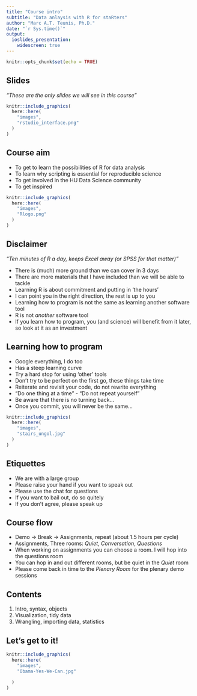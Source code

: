 ```yaml
---
title: "Course intro"
subtitle: "Data anlaysis with R for staRters"
author: "Marc A.T. Teunis, Ph.D."
date: "`r Sys.time()`"
output: 
  ioslides_presentation:
    widescreen: true
---
```


```r
knitr::opts_chunk$set(echo = TRUE)
```

## Slides

_"These are the only slides we will see in this course"_

```r
knitr::include_graphics(
  here::here(
    "images",
    "rstudio_interface.png"
  )
)
```


## Course aim

 - To get to learn the possibilities of R for data analysis
 - To learn why scripting is essential for reproducible science
 - To get involved in the HU Data Science community
 - To get inspired
 
```r
knitr::include_graphics(
  here::here(
    "images",
    "Rlogo.png"
  )
)
```
 
 
## Disclaimer
 
 _"Ten minutes of R a day, keeps Excel away (or SPSS for that matter)"_
 
 - There is (much) more ground than we can cover in 3 days
 - There are more materials that I have included than we will be able to tackle
 - Learning R is about commitment and putting in 'the hours'
 - I can point you in the right direction, the rest is up to you
 - Learning how to program is not the same as learning another software tool
 - R is not _another_ software tool
 - If you learn how to program, you (and science) will benefit from it later, so look at it as an investment
 
## Learning how to program {.smaller .build}

 - Google everything, I do too
 - Has a steep learning curve
 - Try a hard stop for using 'other' tools
 - Don't try to be perfect on the first go, these things take time
 - Reiterate and revisit your code, do not rewrite everything
 - "Do one thing at a time" - "Do not repeat yourself"
 - Be aware that there is no turning back...
 - Once you commit, you will never be the same...
 
```r
knitr::include_graphics(
  here::here(
    "images",
    "stairs_ungol.jpg"
  )
)
```
 
 
## Etiquettes
 
  - We are with a large group
  - Please raise your hand if you want to speak out
  - Please use the chat for questions
  - If you want to bail out, do so quitely
  - If you don't agree, please speak up
  
## Course flow

 - Demo -> Break -> Assignments, repeat (about 1.5 hours per cycle)
 - Assignments, Three rooms: _Quiet_, _Conversation_, _Questions_
 - When working on assignments you can choose a room. I will hop into the questions room 
 - You can hop in and out different rooms, but be quiet in the _Quiet_ room
 - Please come back in time to the _Plenary Room_ for the plenary demo sessions 
 
## Contents

 1. Intro, syntax, objects
 2. Visualization, tidy data
 3. Wrangling, importing data, statistics
  
## Let's get to it!

```r
knitr::include_graphics(
  here::here(
    "images",
    "Obama-Yes-We-Can.jpg"
    
  )
)
```

